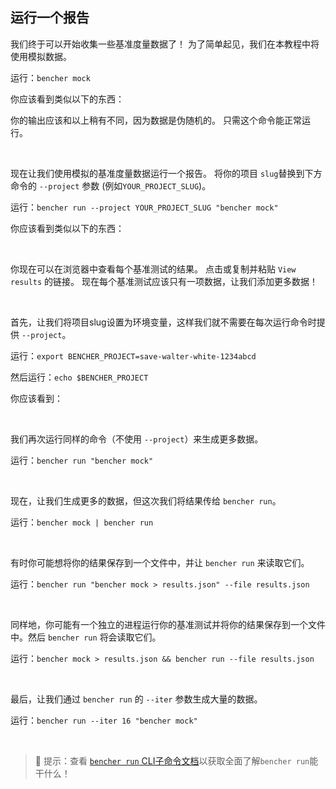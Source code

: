 
## 运行一个报告

我们终于可以开始收集一些基准度量数据了！
为了简单起见，我们在本教程中将使用模拟数据。

运行：`bencher mock`

你应该看到类似以下的东西：

<QSMockOutput />

你的输出应该和以上稍有不同，因为数据是伪随机的。
只需这个命令能正常运行。

<br />

现在让我们使用模拟的基准度量数据运行一个报告。
将你的项目 `slug`替换到下方命令的 `--project` 参数 (例如`YOUR_PROJECT_SLUG`)。

运行：`bencher run --project YOUR_PROJECT_SLUG "bencher mock"`

你应该看到类似以下的东西：

<QSRunOutput />

<br />

你现在可以在浏览器中查看每个基准测试的结果。
点击或复制并粘贴 `View results` 的链接。
现在每个基准测试应该只有一项数据，让我们添加更多数据！

<br />

首先，让我们将项目slug设置为环境变量，这样我们就不需要在每次运行命令时提供 `--project`。

运行：`export BENCHER_PROJECT=save-walter-white-1234abcd`

然后运行：`echo $BENCHER_PROJECT`

你应该看到：

<QSExportProjectOutput />

<br />

我们再次运行同样的命令（不使用 `--project`）来生成更多数据。

运行：`bencher run "bencher mock"`

<br />

现在，让我们生成更多的数据，但这次我们将结果传给 `bencher run`。

运行：`bencher mock | bencher run`

<br />

有时你可能想将你的结果保存到一个文件中，并让 `bencher run` 来读取它们。

运行：`bencher run "bencher mock > results.json" --file results.json`

<br />

同样地，你可能有一个独立的进程运行你的基准测试并将你的结果保存到一个文件中。然后 `bencher run` 将会读取它们。

运行：`bencher mock > results.json && bencher run --file results.json`

<br />

最后，让我们通过 `bencher run` 的 `--iter` 参数生成大量的数据。

运行：`bencher run --iter 16 "bencher mock"`

<br />

> 🐰 提示：查看 [`bencher run` CLI子命令文档](/zh/docs/explanation/bencher-run/)以获取全面了解`bencher run`能干什么！